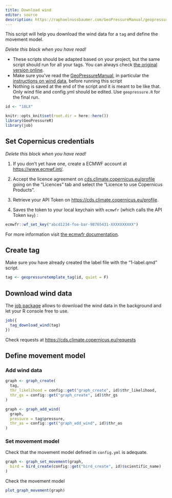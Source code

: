 ```yaml
---
title: Download wind
editor: source
description: https://raphaelnussbaumer.com/GeoPressureManual/geopressuretemplate-wind.html
---
```


This script will help you download the wind data for a `tag` and define the movement model.

::: callout-tip
*Delete this block when you have read!*

-   These scripts should be adapted based on your project, but the same script should run for all your tags. You can always check [the original version online](https://github.com/Rafnuss/GeoPressureTemplate/blob/main/analysis/1-label.qmd).
-   Make sure you've read the [GeoPressureManual](https://raphaelnussbaumer.com/GeoPressureManual), in particular the [instructions on wind data](https://raphaelnussbaumer.com/GeoPressureManual/trajectory-with-wind.html#download-wind-data), before running this script
-   Nothing is saved at the end of the script and it is meant to be like that. Only wind file and config.yml should be edited. Use `geopressure.R` for the final run.
:::

```r
id <- "18LX"

knitr::opts_knit$set(root.dir = here::here())
library(GeoPressureR)
library(job)
```

## Set Copernicus credentials

::: callout-caution
*Delete this block when you have read!* 

1. If you don't yet have one, create a ECMWF account at <https://www.ecmwf.int/>. 

2. Accept the licence agreement on [cds.climate.copernicus.eu/profile](https://cds.climate.copernicus.eu/profile) going on the "Licences" tab and select the "Licence to use Copernicus Products".

3. Retrieve your API Token on <https://cds.climate.copernicus.eu/profile>.

4. Saves the token to your local keychain with `ecmwfr` (which calls the API Token `key`) :

``` r
ecmwfr::wf_set_key("abcd1234-foo-bar-98765431-XXXXXXXXXX")
```

For more information visit [the ecmwfr documentation](https://bluegreen-labs.github.io/ecmwfr/).
:::

## Create tag

Make sure you have already created the label file with the "1-label.qmd" script.

```r
tag <- geopressuretemplate_tag(id, quiet = F)
```

## Download wind data

The [job package](https://lindeloev.github.io/job) allows to download the wind data in the background and let your R console free to use.

```r
job({
  tag_download_wind(tag)
})
```

Check requests at <https://cds.climate.copernicus.eu/requests>

## Define movement model

### Add wind data

```r
graph <- graph_create(
  tag,
  thr_likelihood = config::get("graph_create", id)$thr_likelihood,
  thr_gs = config::get("graph_create", id)$thr_gs
)
```

```r
graph <- graph_add_wind(
  graph,
  pressure = tag$pressure,
  thr_as = config::get("graph_add_wind", id)$thr_as
)
```

### Set movement model

Check that the movement model defined in `config.yml` is adequate.

```r
graph <- graph_set_movement(graph,
  bird = bird_create(config::get("bird_create", id)$scientific_name)
)
```

Check the movement model

```r
plot_graph_movement(graph)
```

